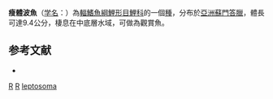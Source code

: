 {{Speciesbox 
| taxon = Rasbora leptosoma
| status = NE
| status_system = IUCN3.1
| authority = [[Bleeker|Bleeker]], 1855
| synonyms = *''Leuciscus leptosoma''<br /><small>Bleeker, 1855</small>
}}
'''瘦體波魚'''（[[学名|学名]]：{{lang|la|'''''Rasbora leptosoma'''''}}）為[[輻鰭魚綱|輻鰭魚綱]][[鯉形目|鯉形目]][[鯉科|鯉科]]的一個[[種|種]]，分布於[[亞洲|亞洲]][[蘇門答臘|蘇門答臘]]，體長可達9.4公分，棲息在中底層水域，可做為觀賞魚。

==参考文献==
*{{FishBase_species|genus=Rasbora|species=leptosoma|year=2011|month=12}}

{{Taxonbar}}

[[Category:1855年描述的鱼类|R]]
[[Category:觀賞魚|R]]
[[Category:波魚屬|leptosoma]]